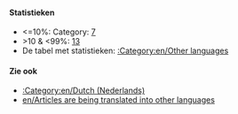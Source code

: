 {{en/Bilingual box| Nl
| ---
| This page provides an index for a wide range of '''articles are being translated into Dutch''' in OpenTTD Wiki.<br/>Articles with {{en/S|nl/Vertaling}} or {{en/S|en/Translation}} template automatically go here.}}

====Statistieken====
* <=10%: Category: [[:Category:nl/Vertaling min 10 procent|7]]
* >10 & <99%: [[:Category:nl/Vertaling plus 10 procent|13]]
* De tabel met statistieken: [[:Category:en/Other languages]]

====Zie ook====
*[[:Category:en/Dutch (Nederlands)]]
*[[en/Articles are being translated into other languages]]
